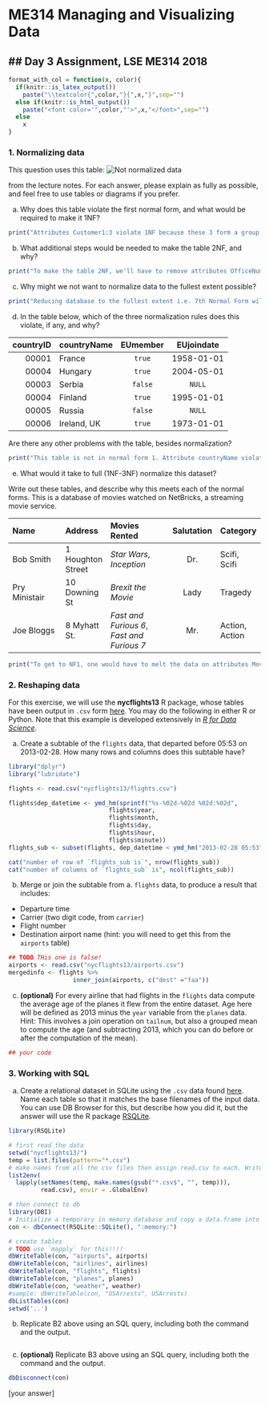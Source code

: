 
# ME314 Managing and Visualizing Data

## Day 3 Assignment, LSE ME314 2018
---

```r
format_with_col = function(x, color){
  if(knitr::is_latex_output())
    paste("\\textcolor{",color,"}{",x,"}",sep="")
  else if(knitr::is_html_output())
    paste("<font color='",color,"'>",x,"</font>",sep="")
  else
    x
}
```

### 1.  Normalizing data

This question uses this table:
![Not normalized data](http://www.essentialsql.com/wp-content/uploads/2014/06/Intro-Table-Not-Normalized.png)

from the lecture notes.  For each answer, please explain as fully as possible, and feel free to use tables or diagrams if you prefer.

a)  Why does this table violate the first normal form, and what would be required to make it 1NF?
```r
print("Attributes Customer1:3 violate 1NF because these 3 form a group of attributes.  ")
```

b)  What additional steps would be needed to make the table 2NF, and why?
```r
print("To make the table 2NF, we'll have to remove attributes OfficeNumber, Customer1, Customer2, Customer3")
```

c)  Why might we not want to normalize data to the fullest extent possible?
```r
print("Reducing database to the fullest extent i.e. 7th Normal Form will often overly complicate simple retrieval and understanding of data. Casting all data into irreducible forms require more tables than is efficient for operations. ")
```

d)  In the table below, which of the three normalization rules does this violate, if any, and why?

   |  countryID  |  countryName    |   EUmember   |  EUjoindate  |
   | -----------:|:----------------|:------------:|:------------:|
   | 00001       | France          |  `true`      |  1958-01-01  |
   | 00004       | Hungary         |  `true`      |  2004-05-01  |
   | 00003       | Serbia          |  `false`     |       `NULL` |
   | 00004       | Finland         |  `true`      |  1995-01-01  |
   | 00005       | Russia          |  `false`     |       `NULL` |
   | 00006       | Ireland, UK     |  `true`      |  1973-01-01  |

   Are there any other problems with the table, besides normalization?

```r
print("This table is not in normal form 1. Attribute countryName violates NF1 because it contains non-atomic values such as 'Ireland, UK'. ")
```

e)  What would it take to full (1NF-3NF) normalize this dataset?

   Write out these tables, and describe why this meets each of the normal forms.  This is a database of movies watched on NetBricks, a streaming movie service.

   | Name           | Address    |   Movies Rented   |  Salutation  | Category |
   |:---------------|:-----------|:------------------|:------------:|----------|
   | Bob Smith      | 1 Houghton Street    | _Star Wars_, _Inception_ |  Dr.   |  Scifi, Scifi |
   | Pry Ministair  | 10 Downing St     |  _Brexit the Movie_      |  Lady  | Tragedy |
   | Joe Bloggs     | 8 Myhatt St.      |  _Fast and Furious 6_, _Fast and Furious 7_     | Mr. | Action, Action |


```r
print("To get to NF1, one would have to melt the data on attributes Movies Rented, and then on Category. Once in NF1, NF2 is also satisfied. NF3 requires that Movies Rented and Category be removed. ")
```

### 2.  Reshaping data

For this exercise, we will use the **nycflights13** R package, whose tables have been output in `.csv` form [here](nycflights13/).  You may do the following in either R or Python.  Note that this example is developed extensively in [_R for Data Science_](http://r4ds.had.co.nz/relational-data.html).

a)  Create a subtable of the `flights` data, that departed before 05:53 on 2013-02-28.  How many rows and columns does this subtable have?  

```r
library("dplyr")
library("lubridate")

flights <- read.csv("nycflights13/flights.csv")

flights$dep_datetime <- ymd_hm(sprintf("%s-%02d-%02d %02d:%02d",
                            flights$year,
                            flights$month,
                            flights$day,
                            flights$hour,
                            flights$minute))
flights_sub <- subset(flights, dep_datetime < ymd_hm("2013-02-28 05:53"))

cat("number of row of `flights_sub is`", nrow(flights_sub))
cat("number of columns of `flights_sub` is", ncol(flights_sub))
```

b)  Merge or join the subtable from a. `flights` data, to produce a result that includes:  
   *  Departure time
   *  Carrier (two digit code, from `carrier`)
   *  Flight number
   *  Destination airport name (hint: you will need to get this from the `airports` table)  

```r
## TODO THis one is false!
airports <- read.csv("nycflights13/airports.csv")
mergedinfo <- flights %>% 
                  inner_join(airports, c("dest" ="faa"))
```

c) **(optional)** For every airline that had flights in the `flights` data compute the average age of the planes it flew from the entire dataset.  Age here will be defined as 2013 minus the `year` variable from the `planes` data.  Hint: This involves a join operation on `tailnum`, but also a grouped mean to compute the age (and subtracting 2013, which you can do before or after the computation of the mean).


```r
## your code
```

### 3.  Working with SQL

a)  Create a relational dataset in SQLite using the `.csv` data found [here](nycflights13/).  Name each table so that it matches the base filenames of the input data.  You can use DB Browser for this, but describe how you did it, but the answer will use the R package [RSQLite](https://cran.r-project.org/web/packages/RSQLite/RSQLite.pdf). 
```r
library(RSQLite)

# first read the data
setwd("nycflights13/")
temp = list.files(pattern="*.csv")
# make names from all the csv files then assign read.csv to each. Write output to Global Environment
list2env(
  lapply(setNames(temp, make.names(gsub("*.csv$", "", temp))), 
         read.csv), envir = .GlobalEnv)

# then connect to db
library(DBI)
# Initialize a temporary in memory database and copy a data.frame into it
con <- dbConnect(RSQLite::SQLite(), ":memory:")

# create tables
# TODO use `mapply` for this!!!!
dbWriteTable(con, "airports", airports)
dbWriteTable(con, "airlines", airlines)
dbWriteTable(con, "flights", flights)
dbWriteTable(con, "planes", planes)
dbWriteTable(con, "weather", weather)
#sample: dbWriteTable(con, "USArrests", USArrests)
dbListTables(con)
setwd('..')
```

b)  Replicate B2 above using an SQL query, including both the command and the output.
```{}

```

c) **(optional)** Replicate B3 above using an SQL query, including both the command and the output.


```r
dbDisconnect(con)
```
[your answer]